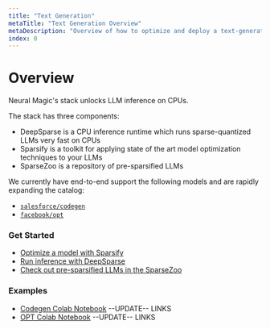 ```yaml
---
title: "Text Generation"
metaTitle: "Text Generation Overview"
metaDescription: "Overview of how to optimize and deploy a text-generation model on CPUs with DeepSparse"
index: 0
---
```


# **Overview**

Neural Magic's stack unlocks LLM inference on CPUs.

The stack has three components:
- DeepSparse is a CPU inference runtime which runs sparse-quantized LLMs very fast on CPUs
- Sparsify is a toolkit for applying state of the art model optimization techniques to your LLMs
- SparseZoo is a repository of pre-sparsified LLMs

We currently have end-to-end support the following models and are rapidly expanding the catalog:
- [`salesforce/codegen`](https://huggingface.co/Salesforce/codegen-350M-mono)
- [`facebook/opt`](https://huggingface.co/facebook/opt-6.7b)

### **Get Started**
- [Optimize a model with Sparsify](./optimization)
- [Run inference with DeepSparse](./inference)
- [Check out pre-sparsified LLMs in the SparseZoo](https://sparsezoo.neuralmagic.com/?useCase=text_generation)

### **Examples**

- [Codegen Colab Notebook]() --UPDATE-- LINKS
- [OPT Colab Notebook]() --UPDATE-- LINKS